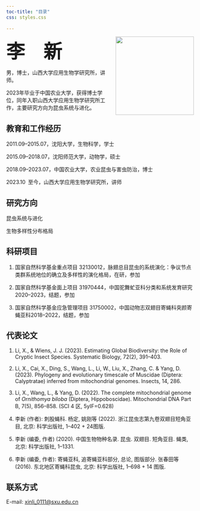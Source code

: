 ```yaml
---
toc-title: "目录"
css: styles.css
  
---
```


<text style="font-size:50px;font-weight:bold; font-family:'HarmonyOS Sans'">李&emsp;新</text>
![](assets/lx-profile.jpg){style="float: right;margin-left:18px" fig-align="top" height="210"}

男，博士，山西大学应用生物学研究所，讲师。

2023年毕业于中国农业大学，获得博士学位，同年入职山西大学应用生物学研究所工作，主要研究方向为昆虫系统与进化。



## 教育和工作经历

2011.09--2015.07，沈阳大学，生物科学，学士

2015.09--2018.07，沈阳师范大学，动物学，硕士

2018.09--2023.07，中国农业大学，农业昆虫与害虫防治，博士

2023.10&ensp;至今，山西大学应用生物学研究所，讲师

## 研究方向

昆虫系统与进化

生物多样性分布格局

## 科研项目

1.  国家自然科学基金重点项目 32130012，脉翅总目昆虫的系统演化：争议节点类群系统地位的确立及多样性的演化格局，在研，参加

2.  国家自然科学基金面上项目 31970444，中国驼舞虻亚科分类和系统发育研究2020--2023，结题，参加

3.  国家自然科学基金应急管理项目 31750002，中国动物志双翅目寄蝇科突颜寄蝇亚科2018--2022，结题，参加

## 代表论文

1.  Li, X., & Wiens, J. J. (2023). Estimating Global Biodiversity: the Role of Cryptic Insect Species. Systematic Biology, 72(2), 391--403.

2.  Li, X., Cai, X., Ding, S., Wang, L., Li, W., Liu, X., Zhang, C. & Yang, D. (2023). Phylogeny and evolutionary timescale of Muscidae (Diptera: Calyptratae) inferred from mitochondrial genomes. Insects, 14, 286.

3.  Li, X., Wang, L., & Yang, D. (2022). The complete mitochondrial genome of *Ornithomya biloba* (Diptera, Hippoboscidae). Mitochondrial DNA Part B, 7(5), 856--858. (SCI 4 区, 5yIF=0.628)

4.  李新 (作者): 刺股蝇科. 杨定, 姚刚等 (2022). 浙江昆虫志第九卷双翅目短角亚目, 北京: 科学出版社, 1--402 + 24图版.

5.  李新 (编委, 作者) (2020). 中国生物物种名录. 昆虫. 双翅目. 短角亚目. 蝇类, 北京: 科学出版社, 1--1331.

6.  李新 (编委, 作者): 寄蝇亚科, 追寄蝇亚科部分, 总论, 图版部分. 张春田等 (2016). 东北地区寄蝇科昆虫, 北京: 科学出版社, 1--698 + 14 图版.

## 联系方式

E-mail: [xinli_0111\@sxu.edu.cn](mailto:xinli_0111@sxu.edu.cn)